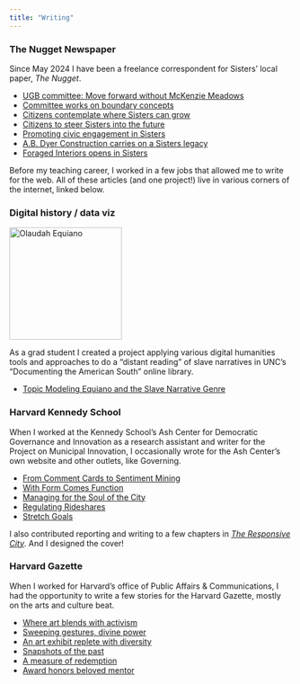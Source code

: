 ```yaml
---
title: "Writing"
---
```


### The Nugget Newspaper

Since May 2024 I have been a freelance correspondent for Sisters' local paper, *The Nugget*.

-   [UGB committee: Move forward without McKenzie Meadows](https://www.nuggetnews.com/story/2025/05/07/news/ugb-committee-move-forward-without-mckenzie-meadows/37674.html)
-   [Committee works on boundary concepts](https://www.nuggetnews.com/story/2024/10/09/news/committee-works-on-boundary-concepts/36963.html)
-   [Citizens contemplate where Sisters can grow](https://www.nuggetnews.com/story/2024/08/07/news/citizens-contemplate-where-sisters-can-grow/36751.html)
-   [Citizens to steer Sisters into the future](https://www.nuggetnews.com/story/2024/07/17/news/citizens-to-steer-sisters-into-the-future/36671.html)
-   [Promoting civic engagement in Sisters](https://www.nuggetnews.com/story/2024/06/19/news/promoting-civic-engagement-in-sisters/36585.html)
-   [A.B. Dyer Construction carries on a Sisters legacy](https://www.nuggetnews.com/story/2024/05/29/business/ab-dyer-construction-carries-on-a-sisters-legacy/36510.html)
-   [Foraged Interiors opens in Sisters](https://www.nuggetnews.com/story/2024/05/22/business/foraged-interiors-opens-in-sisters/36488.html)

Before my teaching career, I worked in a few jobs that allowed me to write for the web. All of these articles (and one project!) live in various corners of the internet, linked below.

### Digital history / data viz

<img src="equiano.jpg" alt="Olaudah Equiano" width="200px"/>

As a grad student I created a project applying various digital humanities tools and approaches to do a "distant reading" of slave narratives in UNC's "Documenting the American South" online library.

-   [Topic Modeling Equiano and the Slave Narrative Genre](https://hist1993-15.omeka.fas.harvard.edu/exhibits/show/modeling-equiano/project-overview)

### Harvard Kennedy School

When I worked at the Kennedy School's Ash Center for Democratic Governance and Innovation as a research assistant and writer for the Project on Municipal Innovation, I occasionally wrote for the Ash Center's own website and other outlets, like Governing.

-   [From Comment Cards to Sentiment Mining](https://datasmart.hks.harvard.edu/news/article/from-comment-cards-to-sentiment-mining-301)
-   [With Form Comes Function](https://datasmart.hks.harvard.edu/news/article/data-standards-314)
-   [Managing for the Soul of the City](https://datasmart.hks.harvard.edu/news/article/keynote-415)
-   [Regulating Rideshares](https://datasmart.hks.harvard.edu/news/article/regulating-rideshares-429)
-   [Stretch Goals](https://datasmart.hks.harvard.edu/news/article/louisville-performance-improvement-463)

I also contributed reporting and writing to a few chapters in [*The Responsive City*](https://www.wiley.com/en-us/The+Responsive+City%3A+Engaging+Communities+Through+Data+Smart+Governance-p-9781118910900). And I designed the cover!

### Harvard Gazette

When I worked for Harvard's office of Public Affairs & Communications, I had the opportunity to write a few stories for the Harvard Gazette, mostly on the arts and culture beat.

-   [Where art blends with activism](https://news.harvard.edu/gazette/story/2012/04/where-art-blends-with-activism)
-   [Sweeping gestures, divine power](https://news.harvard.edu/gazette/story/2012/08/sweeping-gestures-divine-power/)
-   [An art exhibit replete with diversity](https://news.harvard.edu/gazette/story/2012/05/an-art-exhibit-replete-with-diversity/)
-   [Snapshots of the past](https://news.harvard.edu/gazette/story/2012/01/snapshots-of-the-past/)
-   [A measure of redemption](https://news.harvard.edu/gazette/story/2012/03/a-measure-of-redemption/)
-   [Award honors beloved mentor](https://news.harvard.edu/gazette/story/2012/05/award-honors-beloved-mentor/)
